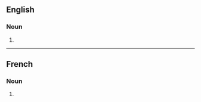 ==English==

===Noun===
{{head|en|noun form}}

# {{plural of|inconnu|lang=en}}

----

==French==

===Noun===
{{head|fr|noun plural form|g=m}}

# {{plural of|inconnu|lang=fr}}
